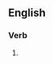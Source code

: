 ==English==

===Verb===
{{head|en|verb form}}

# {{present participle of|elaborate|lang=en|nocat=1}}